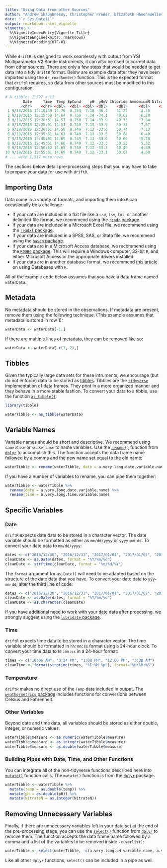 ```yaml
---
title: "Using Data from other Sources"
author: "Andrew Shaughnessy, Christopher Prener, Elizabeth Hasenmueller"
date: "`r Sys.Date()`"
output: rmarkdown::html_vignette
vignette: >
  %\VignetteIndexEntry{Vignette Title}
  %\VignetteEngine{knitr::rmarkdown}
  %\VignetteEncoding{UTF-8}
---
```


While `driftR` is designed to work seamlessly with output from YSI Multiparameter V2 Sonde instruments, it can also be used to correct data from other sources. There are only a few steps that would be needed to get data into a tidy `driftR` format. Below are example data after they have been imported using the `dr_readSonde()` function. This is the expected format that `driftR` requires, so data from other sources must be modified to this configuration. 

```r
# A tibble: 1,527 x 11
        Date     Time  Temp SpCond    pH  pHmV Chloride AmmoniumN NitrateN  Turbidity    DO
       <chr>    <chr> <dbl>  <dbl> <dbl> <dbl>    <dbl>     <dbl>    <int>      <dbl> <dbl>
 1 9/18/2015 12:10:49 14.76  0.754  7.18 -36.4    51.22      3.35        0        3.7 92.65
 2 9/18/2015 12:15:50 14.64  0.750  7.14 -34.1    49.62      6.29        0       -0.2 93.73
 3 9/18/2015 12:20:51 14.57  0.750  7.14 -33.9    49.75      7.84        0       -0.1 93.95
 4 9/18/2015 12:25:51 14.51  0.749  7.13 -33.9    50.32      7.67        0       -0.2 93.23
 5 9/18/2015 12:30:51 14.50  0.749  7.13 -33.6    50.74      7.13        0        0.0 92.74
 6 9/18/2015 12:35:51 14.63  0.749  7.13 -33.5    50.84      6.49        0        0.0 93.71
 7 9/18/2015 12:40:51 14.69  0.749  7.13 -33.6    50.66      5.78        0       -0.2 94.56
 8 9/18/2015 12:45:51 14.66  0.749  7.12 -33.3    50.23      5.32        0       -0.2 94.16
 9 9/18/2015 12:50:52 14.65  0.749  7.12 -33.3    50.49      4.89        0       -0.2 93.58
10 9/18/2015 12:55:51 14.69  0.749  7.12 -33.1    50.04      4.60        0       -0.2 93.80
# ... with 1,517 more rows
```

The sections below detail pre-processing steps that you may have to take to prepare your data for use with `driftR`. 

## Importing Data

Data come in a variety of formats, and importing them into `R` can occasionally be a challenge. 

* If your data are included in a flat file like a `csv`, `tsv`, `txt`, or another delimited file format, we recommend using the [`readr` package](http://readr.tidyverse.org). 
* If your data are included in a Microsoft Excel file, we recommend using the [`readxl` package](http://readxl.tidyverse.org). 
* If your data are included in a SPSS, SAS, or Stata file, we recommend using the [`haven` package](http://haven.tidyverse.org).  
* If your data are in a Microsoft Access database, we recommend using the [`RODBC` package](https://CRAN.R-project.org/package=RODBC). This will require a Windows computer, 32-bit `R`, and either Microsoft Access or the appropriate drivers installed.
* If your data are in another database format, we recommend [this article](http://db.rstudio.com/) on using Databases with `R`.

All of the example code below assumes that you have a data frame named `waterData`.

## Metadata
No metadata should be stored in the observations. If metadata are present, remove them using the following technique. (This example assumes that metadata is stored in row 1):

```r
waterData <- waterData[-1,]
```

If there are multiple lines of metadata, they can be removed like so:

```r
waterData <- waterData[-c(1, 2),]
```

## Tibbles

Given the typically large data sets for these intruments, we encourage (but do not enforce) data to be stored as [tibbles](http://tibble.tidyverse.org). Tibbles are the [`tidyverse`](https://www.tidyverse.org) implementation of data frames. They print in a more organized manner and they behave in a more stable fashion. To convert your data to a tibble, use the function [`as_tibble()`](http://tibble.tidyverse.org/reference/as_tibble.html):

```r
library(tibble)

waterTibble <- as_tibble(waterData)
```

## Variable Names

Variable names should be short and descriptive. We recommend using `camelCase` or `snake_case` to name variables. Use the [`rename()`](http://dplyr.tidyverse.org/reference/select.html) function from [`dplyr`](http://dplyr.tidyverse.org) to accomplish this. The function accepts the data frame name followed by a comma and the new name set equal to the old name:

```r
waterTibble <- rename(waterTibble, date = a.very.long.date.variable.name)
```

If you have a number of variables to rename, you can pipe them together:

```r
waterTibble <- waterTibble %>%
  rename(date = a.very.long.date.variable.name) %>%
  rename(time = a.very.long.time.variable.name)
```

## Specific Variables
### Date

`driftR` expects date data to be stored in a character vector. The date variable should be formatted as either as `mm/dd/yyyy` or `yyyy-mm-dd`. To convert your date data to `mm/dd/yyyy`:

```r
dates <- c("2016/12/30", "2016/12/31", "2017/01/01", "2017/01/02", "2017/01/03")
cleanDate <- as.Date(dates, format = "%Y/%m/%d")
cleanDate <- strftime(cleanDate, format = "%m/%d/%Y")
```

The `format` argument for `as.Date()` will need to be adapted based on the structure of the date data that you have. To convert your date data to `yyy-mm-dd`, alter the third line of code:

```r
dates <- c("2016/12/30", "2016/12/31", "2017/01/01", "2017/01/02", "2017/01/03")
cleanDate <- as.Date(dates, format = "%Y/%m/%d")
cleanDate <- as.character(cleanDate)
```

If you have additional need to work with your date data after processing, we strongly suggest using the [`lubridate` package](http://lubridate.tidyverse.org).

### Time

`driftR` expects time data to be stored in a character vector. The time variable should be formatted in `hh:mm:ss` format using a 24-hour clock. To convert your time data to `hh:mm:ss` in a 24-hour format:

```r
times <- c("10:06 AM", "3:24 PM", "1:08 PM", "12:00 PM", "3:38 AM")
cleanTime <- format(strptime(times, "%I:%M %p"), format="%H:%M:%S")
```

### Temperature

`driftR` makes no direct use of the `Temp` data included in output. The [`weathermetrics` package](https://CRAN.R-project.org/package=weathermetrics) includes functions for conversions between Celsius and Fahrenheit.

### Other Variables

Beyond date and time data, all variables should be stored as either double, integer, or numeric values:

```r
waterTibble$measure <- as.numeric(waterTibble$measure)
waterTibble$measure <- as.integer(waterTibble$measure)
waterTibble$measure <- as.double(waterTibble$measure)
```

### Building Pipes with Date, Time, and Other Functions

You can integrate all of the non-tidyverse functions described here into [`mutate()`](http://dplyr.tidyverse.org/reference/mutate.html) function calls. The `mutate()` function is from the [`dplyr`](http://dplyr.tidyverse.org) package.

```r
waterTibble <- waterTibble %>%
  mutate(temp = as.double(temp)) %>%
  mutate(pH = as.double(pH)) %>%
  mutate(NitrateN = as.integer(NitrateN))
```

## Removing Unnecessary Variables

Finally, if there are unnecessary variables left in your data set at the end of the pre-processing stage, you can use the [`select()`](http://dplyr.tidyverse.org/reference/select.html) function from [`dplyr`](http://dplyr.tidyverse.org) to remove them. The function accepts the data frame name followed by a comma and a list of the variables to be removed inside `-c(varlist)`:

```r
waterTibble <- select(waterTibble, -c(a.very.long.pH.variable.name, a.very.long.chloride.variable.name))
```

Like all other `dplyr` functions, `select()` can be included in a pipe as well.
